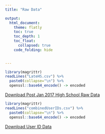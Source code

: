 ```yaml
---
title: "Raw Data"

output: 
  html_document:
    theme: flatly
    toc: true
    toc_depth: 1
    toc_float:
      collapsed: true
    code_folding: hide
    

---
```


```r
library(magrittr)
readLines("LateHS.csv") %>% 
  paste0(collapse="\n") %>% 
  openssl::base64_encode() -> encoded
```

<a download="LateHS.csv" href="`r sprintf('data:text/csv;base64,%s', encoded)`">Download Post Jan 2017 High School Raw Data</a>

<!-- # ```{r} -->
<!-- # library(magrittr) -->
<!-- # readLines("REPandEarlyHS.csv") %>%  -->
<!-- #   paste0(collapse="\n") %>%  -->
<!-- #   openssl::base64_encode() -> encoded -->
<!-- # ``` -->
<!-- #  -->
<!-- # <a download="REPandEarlyHS.csv" href="`r sprintf('data:text/csv;base64,%s', encoded)`">Download All Community College and Pre Jan 2017 HS Raw Data</a> -->

```r
library(magrittr)
readLines("combinedUserIDs.csv") %>% 
  paste0(collapse="\n") %>% 
  openssl::base64_encode() -> encoded
```

<a download="combinedUserIDs.csv" href="`r sprintf('data:text/csv;base64,%s', encoded)`">Download User ID Data</a>
